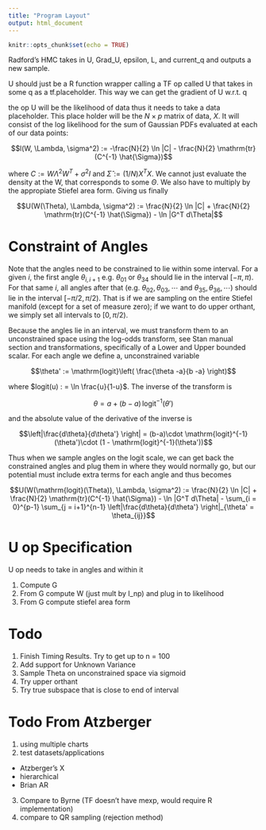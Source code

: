 ```yaml
---
title: "Program Layout"
output: html_document
---
```


```r
knitr::opts_chunk$set(echo = TRUE)
```

Radford's HMC takes in U, Grad_U, epsilon, L, and current_q and outputs
a new sample. 

U should just be a R function wrapper calling a TF op called U that takes in
some q as a tf.placeholder. This way we can get the gradient of U w.r.t. q

the op U will be the likelihood of data thus it needs to take a data placeholder.
This place holder will be the $N \times p$ matrix of data, $X$.
It will consist of the log likelihood for the sum of Gaussian PDFs evaluated at each
of our data points:

$$l(W, \Lambda, \sigma^2) := -\frac{N}{2} \ln |C| - \frac{N}{2} \mathrm{tr}(C^{-1} \hat{\Sigma})$$

where $C := W \Lambda^2 W^T + \sigma^2 I$ and $\hat{\Sigma} := (1/N) X^T X$. We cannot just evaluate
the density at the W, that corresponds to some $\Theta$. We also have to multiply by the appropiate
Stiefel area form. Giving us finally

$$U(W(\Theta), \Lambda, \sigma^2) := \frac{N}{2} \ln |C| + \frac{N}{2} \mathrm{tr}(C^{-1} \hat{\Sigma}) - \ln |G^T d\Theta|$$

# Constraint of Angles

Note that the angles need to be constrained to lie within some interval. For a given $i$, the first angle $\theta_{i,i+1}$ e.g. $\theta_{01}$ or $\theta_{34}$ should lie in the interval $[-\pi,\pi)$. For that same $i$, all angles after that (e.g. $\theta_{02}, \theta_{03}, \cdots$ and $\theta_{35}, \theta_{36}, \cdots$) should lie in the interval $[-\pi/2, \pi/2)$. That is if we are sampling on the entire Stiefel manifold (except for a set of measure zero); if we want to do upper orthant, we simply set all intervals to $[0, \pi/2)$.

Because the angles lie in an interval, we must transform them to an unconstrained space using the log-odds transform, see Stan manual section and transformations, specifically of a Lower and Upper bounded scalar. For each angle we define a, unconstrained variable 

$$\theta' := \mathrm{logit}\left( \frac{\theta -a}{b -a} \right)$$

where $logit(u) : = \ln \frac{u}{1-u}$. The inverse of the transform is

$$\theta = a + (b-a)\,\mathrm{logit}^{-1}(\theta')$$

and the absolute value of the derivative of the inverse is

$$\left|\frac{d\theta}{d\theta'} \right| = (b-a)\cdot \mathrm{logit}^{-1}(\theta')\cdot (1 - \mathrm{logit}^{-1}(\theta'))$$

Thus when we sample angles on the logit scale, we can get back the constrained angles and plug them in where they would normally go, but our potential must include extra terms for each angle and thus becomes

$$U(W(\mathrm{logit}(\Theta)), \Lambda, \sigma^2) := \frac{N}{2} \ln |C| + \frac{N}{2} \mathrm{tr}(C^{-1} \hat{\Sigma}) - \ln |G^T d\Theta| - \sum_{i = 0}^{p-1} \sum_{j = i+1}^{n-1} \left|\frac{d\theta}{d\theta'} \right|_{\theta' = \theta_{ij}}$$

# U op Specification

U op needs to take in angles and within it

1. Compute G
2. From G compute W (just mult by I_np) and plug in to likelihood
3. From G compute stiefel area form

# Todo

1. Finish Timing Results. Try to get up to n = 100
2. Add support for Unknown Variance
3. Sample Theta on unconstrained space via sigmoid
4. Try upper orthant
5. Try true subspace that is close to end of interval

# Todo From Atzberger

1. using multiple charts
2. test datasets/applications
  + Atzberger's X
  + hierarchical
  + Brian AR
3. Compare to Byrne (TF doesn't have mexp, would require R implementation)
4. compare to QR sampling (rejection method)
